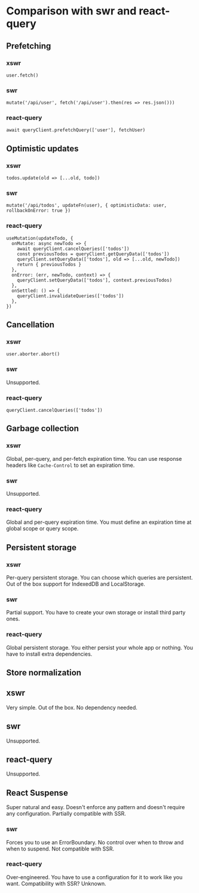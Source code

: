 # Comparison with swr and react-query

## Prefetching

### xswr

```tsx
user.fetch()
```

### swr

```tsx
mutate('/api/user', fetch('/api/user').then(res => res.json()))
```

### react-query

```tsx
await queryClient.prefetchQuery(['user'], fetchUser)
```

## Optimistic updates

### xswr

```tsx
todos.update(old => [...old, todo])
```

### swr

```tsx
mutate('/api/todos', updateFn(user), { optimisticData: user, rollbackOnError: true })
```

### react-query

```tsx
useMutation(updateTodo, {
  onMutate: async newTodo => {
    await queryClient.cancelQueries(['todos'])
    const previousTodos = queryClient.getQueryData(['todos'])
    queryClient.setQueryData(['todos'], old => [...old, newTodo])
    return { previousTodos }
  },
  onError: (err, newTodo, context) => {
    queryClient.setQueryData(['todos'], context.previousTodos)
  },
  onSettled: () => {
    queryClient.invalidateQueries(['todos'])
  },
})
```

## Cancellation

### xswr

```tsx
user.aborter.abort()
```

### swr

Unsupported.

### react-query

```tsx
queryClient.cancelQueries(['todos'])
```

## Garbage collection

### xswr

Global, per-query, and per-fetch expiration time. You can use response headers like `Cache-Control` to set an expiration time.

### swr

Unsupported.

### react-query

Global and per-query expiration time. You must define an expiration time at global scope or query scope.

## Persistent storage

### xswr

Per-query persistent storage. You can choose which queries are persistent. Out of the box support for IndexedDB and LocalStorage.

### swr

Partial support. You have to create your own storage or install third party ones.

### react-query

Global persistent storage. You either persist your whole app or nothing. You have to install extra dependencies.

## Store normalization

## xswr

Very simple. Out of the box. No dependency needed.

## swr

Unsupported.

## react-query

Unsupported.

## React Suspense

Super natural and easy. Doesn't enforce any pattern and doesn't require any configuration. Partially compatible with SSR.

### swr

Forces you to use an ErrorBoundary. No control over when to throw and when to suspend. Not compatible with SSR.

### react-query

Over-engineered. You have to use a configuration for it to work like you want. Compatibility with SSR? Unknown.